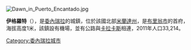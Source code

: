 [[Image:Dawn_in_Puerto_Encantado.jpg|right]]
{{Coord|10|29|N|66|6|W|display=title}}

'''伊格羅特'''（{{lang-es|Higuerote}}），是[[委內瑞拉|委內瑞拉]]的城鎮，位於該國北部[[米蘭達州|米蘭達州]]，是[[布里翁市_(委內瑞拉)|布里翁市]]的首府，海拔高度1米，該鎮設有機場，並有公路與[[卡拉卡斯|卡拉卡斯]]相連，2011年人口33,214。

{{Venezuela-geo-stub}}
[[Category:委內瑞拉城市|Category:委內瑞拉城市]]